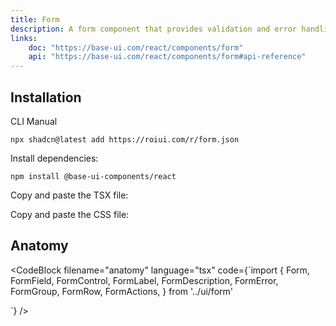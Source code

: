 ```yaml
---
title: Form
description: A form component that provides validation and error handling for form inputs.
links:
    doc: "https://base-ui.com/react/components/form"
    api: "https://base-ui.com/react/components/form#api-reference"
---
```


<ComponentPreview name="form-demo" />

## Installation

<InstallationTabs>

<InstallationTabsList>
    <InstallationTabsTrigger value="cli">CLI</InstallationTabsTrigger>
    <InstallationTabsTrigger value="manual">Manual</InstallationTabsTrigger>
</InstallationTabsList>

<InstallationTabsContent value="cli">

```package-install
npx shadcn@latest add https://roiui.com/r/form.json
```

</InstallationTabsContent>

<InstallationTabsContent value="manual">

Install dependencies:

```package-install
npm install @base-ui-components/react
```

Copy and paste the TSX file:

<ComponentSource
    src="registry/brook/ui/form/form.tsx"
    title="components/ui/form.tsx"
    collapsible={true}
/>

Copy and paste the CSS file:

<ComponentSource
    src="registry/brook/ui/form/form.module.css"
    title="components/ui/form.module.css"
    language="css"
    collapsible={true}
/>

</InstallationTabsContent>

</InstallationTabs>

## Anatomy

<CodeBlock
filename="anatomy"
  language="tsx"
  code={`import {
  Form,
  FormField,
  FormControl,
  FormLabel,
  FormDescription,
  FormError,
  FormGroup,
  FormRow,
  FormActions,
} from '../ui/form'

<Form>
    <FormGroup>
        <FormField>
            <FormLabel />
            <FormDescription />
            <FormControl />
            <FormError />
        </FormField>
    </FormGroup>
    <FormActions></FormActions>
</Form>
`} />
